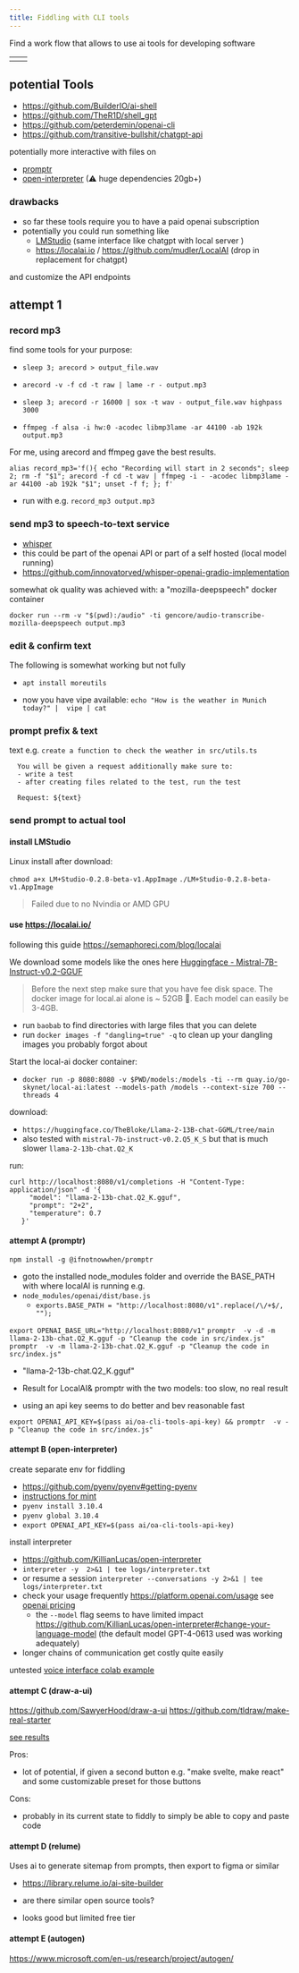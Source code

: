 ```yaml
---
title: Fiddling with CLI tools
---
```



Find a work flow that allows to use ai tools for developing software

<table>
  <tr>
    <td>
      <img alt="" src={developerDiagram} />
    </td>
    <td>
      <img alt="" src={uiDiagram} /></td>
  </tr>
</table>

## potential Tools

- https://github.com/BuilderIO/ai-shell
- https://github.com/TheR1D/shell_gpt
- https://github.com/peterdemin/openai-cli
- https://github.com/transitive-bullshit/chatgpt-api

potentially more interactive with files on

- [promptr](https://github.com/ferrislucas/promptr)
- [open-interpreter](https://github.com/KillianLucas/open-interpreter) (⚠ huge dependencies 20gb+)

### drawbacks

- so far these tools require you to have a paid openai subscription
- potentially you could run something like
  - [LMStudio](https://lmstudio.ai/) (same interface like chatgpt with local server )
  - https://localai.io / https://github.com/mudler/LocalAI (drop in replacement for chatgpt)

and customize the API endpoints

## attempt 1

### record mp3

find some tools for your purpose:

- `sleep 3; arecord > output_file.wav`

- `arecord -v -f cd -t raw | lame -r - output.mp3`

- `sleep 3; arecord -r 16000 | sox -t wav - output_file.wav highpass 3000`

- `ffmpeg -f alsa -i hw:0 -acodec libmp3lame -ar 44100 -ab 192k output.mp3`

For me, using arecord and ffmpeg gave the best results.

```
alias record_mp3='f(){ echo "Recording will start in 2 seconds"; sleep 2; rm -f "$1"; arecord -f cd -t wav | ffmpeg -i - -acodec libmp3lame -ar 44100 -ab 192k "$1"; unset -f f; }; f'
```

- run with e.g. `record_mp3 output.mp3`

### send mp3 to speech-to-text service

- [whisper](https://huggingface.co/openai/whisper-large)
- this could be part of the openai API or part of a self hosted (local model running)
- https://github.com/innovatorved/whisper-openai-gradio-implementation

somewhat ok quality was achieved with: a "mozilla-deepspeech" docker container

```
docker run --rm -v "$(pwd):/audio" -ti gencore/audio-transcribe-mozilla-deepspeech output.mp3
```

### edit & confirm text

The following is somewhat working but not fully

- `apt install moreutils`

- now you have vipe available: `echo "How is the weather in Munich today?" |  vipe | cat`

### prompt prefix & text

text e.g. `create a function to check the weather in src/utils.ts`

```
  You will be given a request additionally make sure to:
  - write a test
  - after creating files related to the test, run the test

  Request: ${text}
```

### send prompt to actual tool

#### install LMStudio

Linux install after download:

`chmod a+x LM+Studio-0.2.8-beta-v1.AppImage`
`./LM+Studio-0.2.8-beta-v1.AppImage`

> Failed due to no Nvindia or AMD GPU

#### use https://localai.io/

following this guide https://semaphoreci.com/blog/localai

We download some models like the ones here [Huggingface - Mistral-7B-Instruct-v0.2-GGUF](https://huggingface.co/TheBloke/Mistral-7B-Instruct-v0.2-GGUF/tree/main)

> Before the next step make sure that you have fee disk space.
> The docker image for local.ai alone is ~ 52GB 🤪.
> Each model can easily be 3-4GB.

- run `baobab` to find directories with large files that you can delete
- run `docker images -f "dangling=true" -q` to clean up your dangling images you probably forgot about

Start the local-ai docker container:

- `docker run -p 8080:8080 -v $PWD/models:/models -ti --rm quay.io/go-skynet/local-ai:latest --models-path /models --context-size 700 --threads 4`

download:

- `https://huggingface.co/TheBloke/Llama-2-13B-chat-GGML/tree/main`
- also tested with `mistral-7b-instruct-v0.2.Q5_K_S` but that is much slower `llama-2-13b-chat.Q2_K`



run:
```
curl http://localhost:8080/v1/completions -H "Content-Type: application/json" -d '{
     "model": "llama-2-13b-chat.Q2_K.gguf",
     "prompt": "2+2",
     "temperature": 0.7
   }'
```




#### attempt A (promptr)

`npm install -g @ifnotnowwhen/promptr`

- goto the installed node_modules folder and override the BASE_PATH with where localAI is running e.g.
- `node_modules/openai/dist/base.js`
  - `exports.BASE_PATH = "http://localhost:8080/v1".replace(/\/+$/, "");`

`export OPENAI_BASE_URL="http://localhost:8080/v1"`
`promptr  -v -d -m llama-2-13b-chat.Q2_K.gguf -p "Cleanup the code in src/index.js"`
`promptr  -v -m llama-2-13b-chat.Q2_K.gguf -p "Cleanup the code in src/index.js"`

- "llama-2-13b-chat.Q2_K.gguf"


- Result for LocalAI& promptr with the two models: 
  too slow, no real result

- using an api key seems to do better and bev reasonable fast

`export OPENAI_API_KEY=$(pass ai/oa-cli-tools-api-key) && promptr  -v -p "Cleanup the code in src/index.js"`


#### attempt B (open-interpreter)

create separate env for fiddling

- https://github.com/pyenv/pyenv#getting-pyenv
- [instructions for mint](https://forums.linuxmint.com/viewtopic.php?t=362499)
- `pyenv install 3.10.4`
- `pyenv global 3.10.4`
-  `export OPENAI_API_KEY=$(pass ai/oa-cli-tools-api-key)`

install interpreter
- https://github.com/KillianLucas/open-interpreter
- `interpreter -y  2>&1 | tee logs/interpreter.txt`
- or resume a session `interpreter --conversations -y 2>&1 | tee logs/interpreter.txt`
- check your usage frequently https://platform.openai.com/usage see [openai pricing](https://openai.com/pricing) 
  - the `--model` flag seems to have limited impact https://github.com/KillianLucas/open-interpreter#change-your-language-model (the default model  GPT-4-0613 used was working adequately)
- longer chains of communication get costly quite easily

untested [voice interface colab example](https://colab.research.google.com/drive/1NojYGHDgxH6Y1G1oxThEBBb2AtyODBIK)

#### attempt C (draw-a-ui)

https://github.com/SawyerHood/draw-a-ui
https://github.com/tldraw/make-real-starter

[see results](../GUI-Generator/index.mdx)



Pros:

- lot of potential, if given a second button e.g. "make svelte, make react" and some customizable preset for those buttons

Cons:

- probably in its current state to fiddly to simply be able to copy and paste code

#### attempt D (relume)

Uses ai to generate sitemap from prompts, then export to figma or similar

- https://library.relume.io/ai-site-builder

- are there similar open source tools?
- looks good but limited free tier

#### attempt E (autogen)


https://www.microsoft.com/en-us/research/project/autogen/